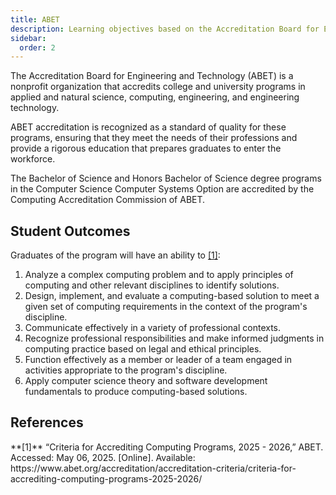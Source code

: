 ```yaml
---
title: ABET
description: Learning objectives based on the Accreditation Board for Engineering and Technology (ABET)
sidebar:
  order: 2
---
```


The Accreditation Board for Engineering and Technology (ABET) is a nonprofit organization that accredits college and university programs in applied and natural science, computing, engineering, and engineering technology.

ABET accreditation is recognized as a standard of quality for these programs, ensuring that they meet the needs of their professions and provide a rigorous education that prepares graduates to enter the workforce.

The Bachelor of Science and Honors Bachelor of Science degree programs in the Computer Science Computer Systems Option are accredited by the Computing Accreditation Commission of ABET.

## Student Outcomes

Graduates of the program will have an ability to [[1]](#abet-ref):

1. Analyze a complex computing problem and to apply principles of computing and other relevant disciplines to identify solutions.
2. Design, implement, and evaluate a computing-based solution to meet a given set of computing requirements in the context of the program's discipline.
3. Communicate effectively in a variety of professional contexts.
4. Recognize professional responsibilities and make informed judgments in computing practice based on legal and ethical principles.
5. Function effectively as a member or leader of a team engaged in activities appropriate to the program's discipline.
6. Apply computer science theory and software development fundamentals to produce computing-based solutions.

## References

<p id="abet-ref">
**[1]** “Criteria for Accrediting Computing Programs, 2025 - 2026,” ABET. Accessed: May 06, 2025. [Online]. Available: https://www.abet.org/accreditation/accreditation-criteria/criteria-for-accrediting-computing-programs-2025-2026/
</p>